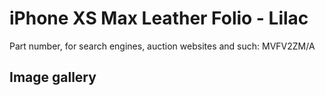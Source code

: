 
# iPhone XS Max Leather Folio - Lilac

Part number, for search engines, auction websites and such: MVFV2ZM/A

## Image gallery

<div style={{ width: "768px" }}>
  <GalleryComponent
    images={[
      {
        original: "/everysource/MVFV2.webp",
        thumbnail: "/everypreview/MVFV2.webp",
      },
      {
        original: "/everysource/MVFV2_AV1_GOLD.webp",
        thumbnail: "/everypreview/MVFV2_AV1_GOLD.webp",
      },
      {
        original: "/everysource/MVFV2_AV1_SILVER.webp",
        thumbnail: "/everypreview/MVFV2_AV1_SILVER.webp",
      },
      {
        original: "/everysource/MVFV2_AV1_SPACE_GRAY.webp",
        thumbnail: "/everypreview/MVFV2_AV1_SPACE_GRAY.webp",
      },
      {
        original: "/everysource/MVFV2_AV2.webp",
        thumbnail: "/everypreview/MVFV2_AV2.webp",
      }
    ]}
  />
</div>